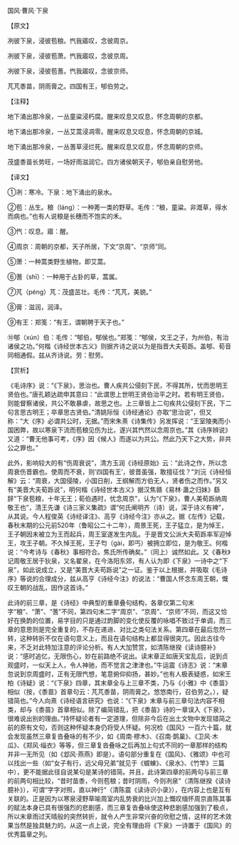 

国风·曹风·下泉

【原文】

冽彼下泉，浸彼苞稂。忾我寤叹，念彼周京。

冽彼下泉，浸彼苞萧。忾我寤叹，念彼京周。

冽彼下泉，浸彼苞蓍。忾我寤叹，念彼京师。

芃芃黍苗，阴雨膏之。四国有王，郇伯劳之。

【注释】

地下涌出那冷泉，一丛童粱浸朽腐。醒来叹息又叹息，怀念周朝的京都。

地下涌出那冷泉，一丛艾蒿浸凋零。醒来叹息又叹息，怀念周朝的京城。

地下涌出那冷泉，一丛蓍草浸烂死。醒来叹息又叹息，怀念周朝的京师。

茂盛黍苗长势旺，一场好雨滋润它。四方诸侯朝天子，郇伯亲自慰劳他。

【译文】

①冽：寒冷。下泉：地下涌出的泉水。

②苞：丛生。稂（láng）：一种莠一类的野草。毛传：“稂，童粱。非溉草，得水而病也。”也有人说稂是长穗而不饱实的禾。

③忾：叹息。寤：醒。

④周京：周朝的京都，天子所居，下文“京周”、“京师”同。

⑤萧：一种蒿类野生植物，即艾蒿。

⑥蓍（shī）：一种用于占卦的草，蒿属。

⑦芃（péng）芃：茂盛茁壮。毛传：“芃芃，美貌。”

⑧膏：滋润，润泽。

⑨有王：郑笺：“有王，谓朝聘于天子也。”

⑩郇（xún）伯：毛传：“郇伯，郇侯也。”郑笺：“郇侯，文王之子，为州伯，有治诸侯之功。”何楷《诗经世本古义》则据齐诗之说以为是指晋大夫荀跞。盖郇、荀音同相通假。兹从齐诗说。劳：慰劳。

【赏析】

《毛诗序》说：“《下泉》，思治也。曹人疾共公侵刻下民，不得其所，忧而思明王贤伯也。”唐孔颖达疏申其意曰：“此谓思上世明王贤伯治平之时。若有明王贤伯，则能督察诸侯，共公不敢暴虐，故思之也。上三章皆上二句疾共公侵刻下民，下二句言思古明王；卒章思古贤伯。”清姚际恒《诗经通论》亦取“思治说”，但又称：“大《序》必谓共公时，无据。”而宋朱熹《诗集传》另发挥说：“王室陵夷而小国困弊，故以寒泉下流而苞稂见伤为比，遂兴其忾然以念周京也。”其《诗序辨说》又道：“曹无他事可考，《序》因《候人》而遂以为共公。然此乃天下之大势，非共公之罪也。”

此外，影响较大的有“伤周衰说”，清方玉润《诗经原始》云：“此诗之作，所以念周衰伤晋霸也。使周而不衰，则‘四国有王’，彼晋虽强，敢擅征伐？”刘沅《诗经恒解》云：“周衰，大国侵陵，小国日削，王纲解而方伯无人，贤者伤之而作。”另又有“美晋大夫荀跞说”，明何楷《诗经世本古义》据汉焦赣《易林·蛊之归妹》繇辞“下泉苞粮，十年无王；荀伯遇时，忧念周京”，认为“《下泉》，曹人美荀跞纳周敬王也”，清王先谦《诗三家义集疏》谓“何氏阐明齐（诗）说，深于诗义有裨”，从其说。今人程俊英《诗经译注》、高亨《诗经今注》亦从之。据《左传》记载，春秋末期的公元前520年（鲁昭公二十二年），周景王死，王子猛立，是为悼王，王子朝因未被立为王而起兵，周王室遂发生内乱。于是晋文公派大夫荀跞率军迎悼王，攻王子朝。不久悼王死，王子匄（gài，即丐）被拥立即位，是为敬王。何楷说：“今考诗与《春秋》事相符合。焦氏所传确矣。”（同上）诚然如此。又《春秋》记周敬王居于狄泉，又名翟泉，在今洛阳东郊，有人认为即《下泉》一诗中之“下泉”，如此说成立，又是“美晋大夫苟跞说”之一证。鉴于以上根据，并吸取《毛诗序》等说的合理成分，兹从高亨《诗经今注》的说法：“曹国人怀念东周王朝，慨叹王朝的战乱，因作这首诗。”

此诗的前三章，是《诗经》中典型的重章叠句结构，各章仅第二句末字“稂”、“萧”、“蓍”不同，第四句末二字“周京”、“京周”、“京师”不同，而这又恰好在换韵的位置，易字目的只是通过韵脚的变化使反覆的咏唱不致过于单调，而三章的意思则是完全重复的，不存在递进、对比之类句法关系。第四章在最后忽然一转，这种转折不仅在语句意义上，而且在语句结构上都显得很突兀。因此古往今来，不乏对此特加注意的评论分析。有人大加赞赏，如清陈继揆《读诗臆补》说：“感时追忆，无限伤心，妙在前路绝不说出。读末章正如唐天宝乱后，说到贞观盛时，一似天上人，令人神驰，而不觉言之津津也。”牛运震《诗志》说：“末章忽说到京周盛时，正有无限忾想，笔意俯仰抑扬，甚妙。”也有人极表疑惑，如宋王柏《诗疑》说：“《下泉》四章，其末章全与上三章不类，乃与《小雅》中《黍苗》相似（按，《黍苗》首章句云：芃芃黍苗，阴雨膏之。悠悠南行，召伯劳之。），疑错简也。”今人向熹《诗经语言研究》也说：“《下泉》末章与前三章句法内容不相类，却与《黍苗》首章相似。除了编简错乱，把《黍苗》诗的一章误入《下泉》，很难说出别的理由。”持怀疑论者有一定道理，但除非今后在出土文物中发现错简之前的原有文句，否则这种怀疑本身仍将受人怀疑。何况检《国风》一百六十篇，就会发现虽然三章复沓叠咏的有不少，如《周南·樛木》、《召南·鹊巢》、《卫风·木瓜》、《郑风·缁衣》等等，但三章复沓叠咏之后再加上句式不同的一章那样的结构并非一无所见（如《邶风·燕燕》即是）。语句部分重复在《国风》、《雅颂》中也可以找出一些（如“女子有行，远父母兄弟”就见于《蝃蝀》、《泉水》、《竹竿》三篇中），更不能据此径自说某句是某诗的错简。并且，此诗第四章的前两句与前三章的前两句相比较，“昔时苗黍，今则苞稂；昔时阴雨，今则冽泉”（清陈继揆《读诗臆补》），可谓“字字对照，直以神行”（清陈震《读诗识小录》），在内容上也是互有关联的。正是因为以寒泉浸野草喻周室内乱势衰的比兴加上慨叹缅怀周京直陈其事的赋法本身已具有很强烈的悲剧感，而三章复沓叠咏使这种悲剧感加强到了极点，所以末章雨过天晴般的突然转折，就令人产生非常兴奋的欣慰之情，这样的艺术效果当然是独具魅力的。从这一点上说，完全有理由将《下泉》一诗置于《国风》的优秀篇章之列。

